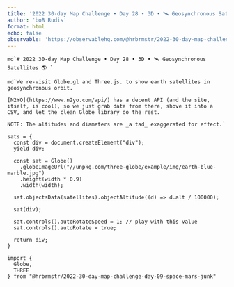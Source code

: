 ```yaml
---
title: '2022 30-day Map Challenge • Day 28 • 3D • 🛰️ Geosynchronous Satellites 🌎'
author: 'boB Rudis'
format: html
echo: false
observable: 'https://observablehq.com/@hrbrmstr/2022-30-day-map-challenge-day-28-3d-geosynchronous-satellit'
---
```


```ojs
md`# 2022 30-day Map Challenge • Day 28 • 3D • 🛰️ Geosynchronous Satellites 🌎 `
```

```ojs
md`We re-visit Globe.gl and Three.js. to show earth satellites in geosynchronous orbit.

[N2YO](https://www.n2yo.com/api/) has a decent API (and the site, itself, is cool), so we just grab data from there, shove it into a CSV, and let the clean Globe library do the rest.

NOTE: The altitudes and diameters are _a tad_ exaggerated for effect.`
```

```ojs
sats = {
  const div = document.createElement("div");
  yield div;

  const sat = Globe()
    .globeImageUrl("//unpkg.com/three-globe/example/img/earth-blue-marble.jpg")
    .height(width * 0.9)
    .width(width);

  sat.objectsData(satellites).objectAltitude((d) => d.alt / 100000);

  sat(div);

  sat.controls().autoRotateSpeed = 1; // play with this value
  sat.controls().autoRotate = true;

  return div;
}
```

```ojs
import {
  Globe,
  THREE
} from "@hrbrmstr/2022-30-day-map-challenge-day-09-space-mars-junk"
```

```ojs

```

